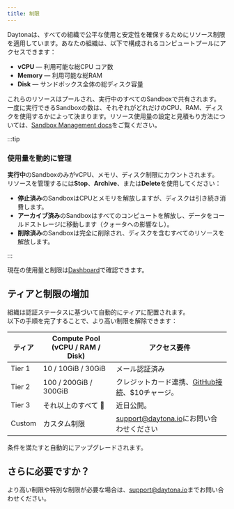 ```yaml
---
title: 制限
---
```


Daytonaは、すべての組織で公平な使用と安定性を確保するためにリソース制限を適用しています。あなたの組織は、以下で構成されるコンピュートプールにアクセスできます：

- **vCPU** — 利用可能な総CPU コア数
- **Memory** — 利用可能な総RAM
- **Disk** — サンドボックス全体の総ディスク容量

これらのリソースはプールされ、実行中のすべてのSandboxで共有されます。  
一度に実行できるSandboxの数は、それぞれがどれだけのCPU、RAM、ディスクを使用するかによって決まります。リソース使用量の設定と見積もり方法については、[Sandbox Management docs](https://www.daytona.io/docs/sandbox-management/)をご覧ください。

:::tip

### 使用量を動的に管理

**実行中**のSandboxのみがvCPU、メモリ、ディスク制限にカウントされます。  
リソースを管理するには**Stop**、**Archive**、または**Delete**を使用してください：

- **停止済み**のSandboxはCPUとメモリを解放しますが、ディスクは引き続き消費します。
- **アーカイブ済み**のSandboxはすべてのコンピュートを解放し、データをコールドストレージに移動します（クォータへの影響なし）。
- **削除済み**のSandboxは完全に削除され、ディスクを含むすべてのリソースを解放します。

:::

現在の使用量と制限は[Dashboard](https://app.daytona.io/dashboard/limits)で確認できます。

## ティアと制限の増加

組織は認証ステータスに基づいて自動的にティアに配置されます。  
以下の手順を完了することで、より高い制限を解除できます：

| ティア   | Compute Pool (vCPU / RAM / Disk) | アクセス要件                                                                                                     |
| ------ | -------------------------------- | ----------------------------------------------------------------------------------------------------------------------- |
| Tier 1 | 10 / 10GiB / 30GiB               | メール認証済み                                                                                                          |
| Tier 2 | 100 / 200GiB / 300GiB            | クレジットカード連携、[GitHub接続](https://www.daytona.io/docs/linked-accounts#how-to-link-an-account)、$10チャージ。 |
| Tier 3 | それ以上のすべて 🚀             | 近日公開。                                                                                                            |
| Custom | カスタム制限                    | [support@daytona.io](mailto:support@daytona.io)にお問い合わせください                                                                 |

条件を満たすと自動的にアップグレードされます。

## さらに必要ですか？

より高い制限や特別な制限が必要な場合は、[support@daytona.io](mailto:support@daytona.io)までお問い合わせください。

